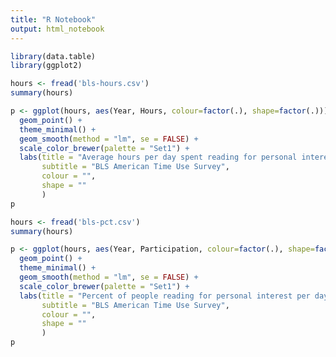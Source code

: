 ```yaml
---
title: "R Notebook"
output: html_notebook
---
```


```r
library(data.table)
library(ggplot2)
```

```r
hours <- fread('bls-hours.csv')
summary(hours)
```

```r
p <- ggplot(hours, aes(Year, Hours, colour=factor(.), shape=factor(.))) +
  geom_point() +
  theme_minimal() +
  geom_smooth(method = "lm", se = FALSE) +
  scale_color_brewer(palette = "Set1") +
  labs(title = "Average hours per day spent reading for personal interest",
       subtitle = "BLS American Time Use Survey",
       colour = "",
       shape = ""
       )
p
```


```r
hours <- fread('bls-pct.csv')
summary(hours)
```


```r
p <- ggplot(hours, aes(Year, Participation, colour=factor(.), shape=factor(.))) +
  geom_point() +
  theme_minimal() +
  geom_smooth(method = "lm", se = FALSE) +
  scale_color_brewer(palette = "Set1") +
  labs(title = "Percent of people reading for personal interest per day",
       subtitle = "BLS American Time Use Survey",
       colour = "",
       shape = ""
       )
p
```